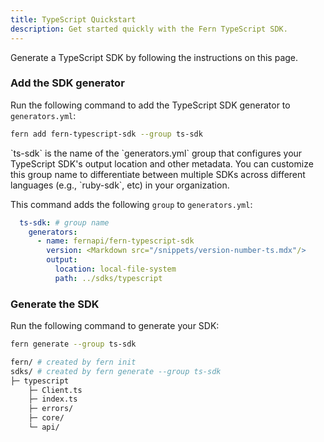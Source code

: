 ```yaml
---
title: TypeScript Quickstart
description: Get started quickly with the Fern TypeScript SDK.
---
```


Generate a TypeScript SDK by following the instructions on this page. 

<Markdown src="/products/sdks/snippets/setup-fern-folder-callout.mdx"/>

<Steps>

 <Markdown src="/products/sdks/snippets/pass-fern-check.mdx"/>

### Add the SDK generator

Run the following command to add the TypeScript SDK generator to `generators.yml`:

```bash
fern add fern-typescript-sdk --group ts-sdk
```

<Note>
  `ts-sdk` is the name of the `generators.yml` group that configures your TypeScript
  SDK's output location and other metadata. You can customize this group name to
  differentiate between multiple SDKs across different languages (e.g.,
  `ruby-sdk`, etc) in your organization.
</Note>

This command adds the following `group` to `generators.yml`:

```yaml title="generators.yml"
  ts-sdk: # group name
    generators:
      - name: fernapi/fern-typescript-sdk
        version: <Markdown src="/snippets/version-number-ts.mdx"/>
        output:
          location: local-file-system
          path: ../sdks/typescript
```
### Generate the SDK

  Run the following command to generate your SDK:

  ```bash
  fern generate --group ts-sdk
  ```

  <Markdown src="/products/sdks/snippets/generate-sdk.mdx"/>

```bash
fern/ # created by fern init
sdks/ # created by fern generate --group ts-sdk
├─ typescript
    ├─ Client.ts
    ├─ index.ts
    ├─ errors/
    ├─ core/
    └─ api/
```
  
</Steps>
